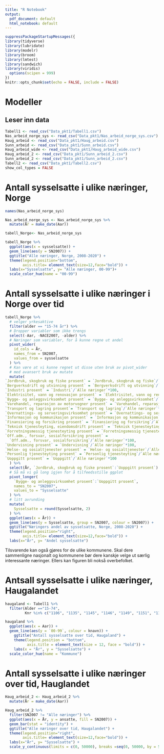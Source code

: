 ```yaml
---
title: "R Notebook"
output:
  pdf_document: default
  html_notebook: default
---
```



```r
suppressPackageStartupMessages({
library(tidyverse)
library(lubridate)
library(modelr)
library(broom)
library(lmtest)
library(sandwich)
library(viridis)
  options(scipen = 999)
})
knitr::opts_chunk$set(echo = FALSE, include = FALSE)
```

# Modeller

## Leser inn data

```r
Tabell1 <- read_csv("Data_pkt1/Tabell1.csv")
Nas_arbeid_norge_sys <- read_csv("Data_pkt1/Nas_arbeid_norge_sys.csv")
Haug_arbeid <- read_csv("Data_pkt1/Haug_arbeid.csv")
Sunn_arbeid <- read_csv("Data_pkt1/Sunn_arbeid.csv")
Haug_arbeid_wide <- read_csv("Data_pkt1/Haug_arbeid_wide.csv")
Haug_arbeid_2 <- read_csv("Data_pkt1/Sunn_arbeid_2.csv")
Sunn_arbeid_2 <- read_csv("Data_pkt1/Sunn_arbeid_2.csv")
Tabell2 <- read_csv("Data_pkt1/Tabell2.csv")
show_col_types = FALSE
```

# Antall sysselsatte i ulike næringer, Norge


```r
names(Nas_arbeid_norge_sys)
```

```r
Nas_arbeid_norge_sys <- Nas_arbeid_norge_sys %>% 
  mutate(År = make_date(Aar))
```

```r
tabell_Norge<- Nas_arbeid_norge_sys

tabell_Norge %>% 
  ggplot(aes(x = sysselsatte)) +
  geom_line(aes(y = SN2007)) +
  ggtitle("Alle næringer, Norge, 2008-2020") + 
  theme(legend.position="bottom",
        axis.title= element_text(size=12,face="bold")) +
  labs(x="Sysselsatte", y= "Alle næringer, 00-99")+ 
  scale_color_hue(name = "00-99")
```
# Antall sysselsatte i ulike næringer i Norge over tid

```r
tabell_Norge %>% 
  # velger yrkesaktive
  filter(alder == "15-74 år") %>% 
  # Dropper variabler som ikke trengs
  select(-Aar, -NACE2007, -alder) %>% 
  # Næringer som variabler, for å kunne regne ut andel
  pivot_wider(
    id_cols = År,
    names_from = SN2007,
    values_from = sysselsatte
  ) %>% 
  # Kan være at vi kunne regnet ut disse uten bruk av pivot_wider
  # med avansert bruk av mutate
  mutate(
`Jordbruk, skogbruk og fiske prosent` = `Jordbruk, skogbruk og fiske`/`Alle næringer`*100,
`Bergverksdrift og utvinning prosent` = `Bergverksdrift og utvinning`/`Alle næringer`*100,
`Industri prosent` = `Industri`/`Alle næringer`*100,
`Elektrisitet, vann og renovasjon prosent` = `Elektrisitet, vann og renovasjon`/`Alle næringer`*100,
`Bygge- og anleggsvirksomhet prosent` = `Bygge- og anleggsvirksomhet`/`Alle næringer`*100,
`Varehandel, reparasjon av motorvogner prosent` = `Varehandel, reparasjon av motorvogner`/`Alle næringer`*100,
`Transport og lagring prosent`= `Transport og lagring`/`Alle næringer`*100,
`Overnattings- og serveringsvirksomhet prosent` = `Overnattings- og serveringsvirksomhet`/`Alle næringer`*100,
`Informasjon og kommunikasjon prosent` = `Informasjon og kommunikasjon`/`Alle næringer`*100,
`Finansiering og forsikring prosent` = `Finansiering og forsikring`/`Alle næringer`*100,
`Teknisk tjenesteyting, eiendomsdrift prosent` = `Teknisk tjenesteyting, eiendomsdrift`/`Alle næringer`*100,
`Forretningsmessig tjenesteyting prosent` = `Forretningsmessig tjenesteyting`/`Alle næringer`*100,
`Off.adm., forsvar, sosialforsikring prosent` = 
  `Off.adm., forsvar, sosialforsikring`/`Alle næringer`*100,
`Undervisning prosent` = `Undervisning`/`Alle næringer`*100,
`Helse- og sosialtjenester prosent` = `Helse- og sosialtjenester`/`Alle næringer`*100,
`Personlig tjenesteyting prosent` = `Personlig tjenesteyting`/`Alle næringer`*100,
`Uoppgitt prosent` = `Uoppgitt`/`Alle næringer`*100
  ) %>% 
  select(År, `Jordbruk, skogbruk og fiske prosent`:`Uoppgitt prosent`) %>% 
  # Så må vi gå long igjen for å tilfeedsstille ggplot
  pivot_longer(
    `Bygge- og anleggsvirksomhet prosent`:`Uoppgitt prosent`,
    names_to = "SN2007",
    values_to = "Sysselsatte"
  ) %>% 
  # litt avrunding
  mutate(
    Sysselsatte = round(Sysselsatte, 2)
  ) %>% 
  ggplot(aes(x = År)) +
  geom_line(aes(y = Sysselsatte, group = SN2007, colour = SN2007)) +
  ggtitle("Næringers andel av sysselsatte, Norge, 2008-2020") + 
  theme(legend.position="right",
        axis.title= element_text(size=12,face="bold")) +
  labs(x="År", y= "Andel sysselsatte")
```
Tilsvarende kan også gjøres for de ulike kommunene. Skal dere sammenligne nasjonalt og kommunene bør dere kanskje velge ut særlig interessante næringer. Ellers kan figuren bli nokså overbefolket.


# Antsall sysselsatte i ulike næringer, Haugalandet 

```r
haugaland <- Tabell1 %>% 
  filter(Alder =="15-74",
         Knr %in% c("1106", "1135", "1145", "1146", "1149", "1151", "1160"))

haugaland %>% 
  ggplot(aes(x = Aar)) +
  geom_line(aes(y = `00-99`, colour = knavn)) +
    ggtitle("Antall sysselsatte over tid, Haugaland") +
    theme(legend.position = "bottom",
          axis.title = element_text(size = 12, face = "bold")) +
    labs(x = "År", y = "Sysselsatte") +
  scale_color_hue(name = "Kommune")
```
# Antall sysselsatte i ulike næringer over tid, Hauglandet
 


```r
Haug_arbeid_2 <- Haug_arbeid_2 %>% 
  mutate(År = make_date(Aar))

Haug_arbeid_2 %>% 
  filter(SN2007 != "Alle næringer") %>% 
  ggplot(aes(x = År, y = ansatte, fill = SN2007)) +
  geom_bar(stat = "identity") +
  ggtitle("Alle næringer over tid, Haugalandet") + 
  theme(legend.position="right",
        axis.title= element_text(size=12,face="bold")) +
  labs(x="År", y= "Sysselsatte") +
  scale_y_continuous(limits = c(0, 50000), breaks =seq(0, 50000, by = 5000))
```
